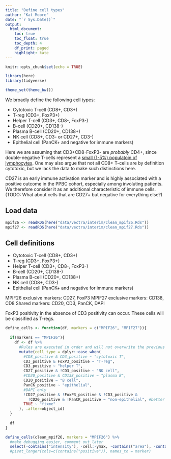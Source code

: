 ```yaml
---
title: "Define cell types"
author: "Kat Moore"
date: "`r Sys.Date()`"
output: 
  html_document:
    toc: true
    toc_float: true
    toc_depth: 4
    df_print: paged
    highlight: kate
---
```


```r
knitr::opts_chunk$set(echo = TRUE)
```

```r
library(here)
library(tidyverse)

theme_set(theme_bw())
```


We broadly define the following cell types:

* Cytotoxic T-cell (CD8+, CD3+)
* T-reg (CD3+, FoxP3+)
* Helper T-cell (CD3+, CD8-, FoxP3-)
* B-cell (CD20+, CD138-)
* Plasma B-cell (CD20+, CD138+)
* NK cell (CD8+, CD3- or CD27+, CD3-)
* Epithelial cell (PanCK+ and negative for immune markers)

Here we are assuming that CD3+CD8-FoxP3- are *probably* CD4+, since double-negative T-cells represent a [small (1-5%) populatoin of lymphocytes](https://www.ncbi.nlm.nih.gov/pmc/articles/PMC3269300/). One may also argue that not all CD8+ T-cells are by definition cytotoxic, but we lack the data to make such distinctions here.

CD27 is an early immune activation marker and is highly associated with a positive outcome in the PPBC cohort, especially among involuting patients. We therefore consider it as an additional characteristic of immune cells. (TODO: What about cells that are CD27+ but negative for everything else?)

## Load data

```r
mpif26 <- readRDS(here("data/vectra/interim/clean_mpif26.Rds"))
mpif27 <- readRDS(here("data/vectra/interim/clean_mpif27.Rds"))
```

## Cell definitions

* Cytotoxic T-cell (CD8+, CD3+)
* T-reg (CD3+, FoxP3+)
* Helper T-cell (CD3+, CD8-, FoxP3-)
* B-cell (CD20+, CD138-)
* Plasma B-cell (CD20+, CD138+)
* NK cell (CD8+, CD3-)
* Epithelial cell (PanCK+ and negative for immune markers)

MPIF26 exclusive markers:  CD27, FoxP3
MPIF27 exclusive markers: CD138, CD8 
Shared markers: CD20, CD3, PanCK, DAPI

FoxP3 positivity in the absence of CD3 positivity can occur. These cells will be classified as T-regs.

```r
define_cells <- function(df, markers = c("MPIF26", "MPIF27")){
  
  if(markers == "MPIF26"){
    df <- df %>%
      #Rules are executed in order and will not overwrite the previous
      mutate(cell_type = dplyr::case_when(
        #CD8_positive & CD3_positive ~ "cytotoxic T",
        CD3_positive & FoxP3_positive ~ "T-reg",
        CD3_positive ~ "helper T",
        CD27_positive & !CD3_positive ~ "NK cell",
        #CD20_positive & CD138_positive ~ "plasma B",
        CD20_positive ~ "B cell",
        PanCK_positive ~ "epithelial",
        #DAPI only
        !CD27_positive & !FoxP3_positive & !CD3_positive &
          !CD20_positive & !PanCK_positive ~ "non-epithelial", #better name?
        TRUE ~ "fixme"
      ), .after=object_id)
  }
  
  df
}

define_cells(clean_mpif26, markers = "MPIF26") %>%
  #make debugging easier, comment out later
  select(-contains("intensity"), -cell:-ymax, -contains("area"), -contains("nucleus"), -x,-y) #%>%
  #pivot_longer(cols=c(contains("positive")), names_to = marker)
  
```

